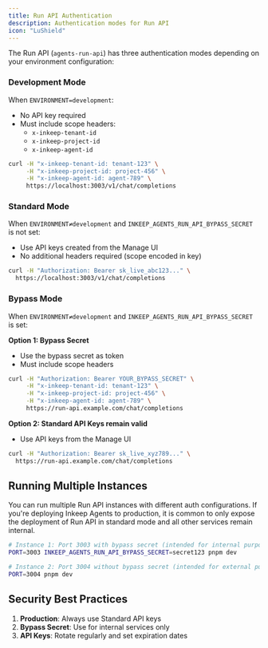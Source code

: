 ```yaml
---
title: Run API Authentication
description: Authentication modes for Run API
icon: "LuShield"
---
```


The Run API (`agents-run-api`) has three authentication modes depending on your environment configuration:

### Development Mode

When `ENVIRONMENT=development`:

- No API key required
- Must include scope headers:
  - `x-inkeep-tenant-id`
  - `x-inkeep-project-id`
  - `x-inkeep-agent-id`

```bash
curl -H "x-inkeep-tenant-id: tenant-123" \
     -H "x-inkeep-project-id: project-456" \
     -H "x-inkeep-agent-id: agent-789" \
     https://localhost:3003/v1/chat/completions
```

### Standard Mode

When `ENVIRONMENT≠development` and `INKEEP_AGENTS_RUN_API_BYPASS_SECRET` is not set:

- Use API keys created from the Manage UI
- No additional headers required (scope encoded in key)

```bash
curl -H "Authorization: Bearer sk_live_abc123..." \
  https://localhost:3003/v1/chat/completions
```

### Bypass Mode

When `ENVIRONMENT≠development` and `INKEEP_AGENTS_RUN_API_BYPASS_SECRET` is set:

**Option 1: Bypass Secret**

- Use the bypass secret as token
- Must include scope headers

```bash
curl -H "Authorization: Bearer YOUR_BYPASS_SECRET" \
     -H "x-inkeep-tenant-id: tenant-123" \
     -H "x-inkeep-project-id: project-456" \
     -H "x-inkeep-agent-id: agent-789" \
     https://run-api.example.com/chat/completions
```

**Option 2: Standard API Keys remain valid**

- Use API keys from the Manage UI

```bash
curl -H "Authorization: Bearer sk_live_xyz789..." \
  https://run-api.example.com/chat/completions
```

## Running Multiple Instances

You can run multiple Run API instances with different auth configurations. If you're deploying Inkeep Agents to production, it is common to only expose the deployment of Run API in standard mode and all other services remain internal.

```bash
# Instance 1: Port 3003 with bypass secret (intended for internal purposes)
PORT=3003 INKEEP_AGENTS_RUN_API_BYPASS_SECRET=secret123 pnpm dev

# Instance 2: Port 3004 without bypass secret (intended for external purposes)
PORT=3004 pnpm dev
```

## Security Best Practices

1. **Production**: Always use Standard API keys
2. **Bypass Secret**: Use for internal services only
3. **API Keys**: Rotate regularly and set expiration dates
